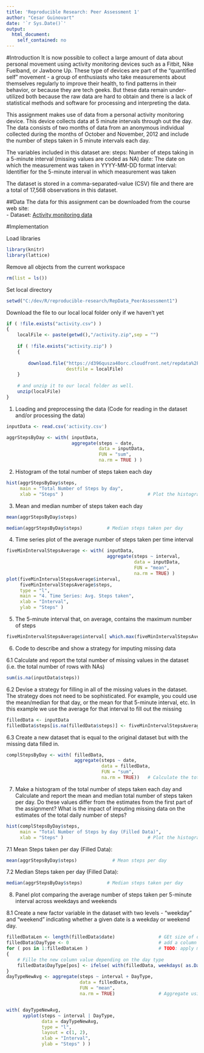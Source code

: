 ```yaml
---
title: 'Reproducible Research: Peer Assessment 1'
author: "Cesar Guinovart"
date: '`r Sys.Date()`'
output:
  html_document:
    self_contained: no
---
```

#Introduction
It is now possible to collect a large amount of data about personal movement using activity monitoring devices such as a Fitbit, Nike Fuelband, or Jawbone Up. These type of devices are part of the "quantified self" movement - a group of enthusiasts who take measurements about themselves regularly to improve their health, to find patterns in their behavior, or because they are tech geeks. But these data remain under-utilized both because the raw data are hard to obtain and there is a lack of statistical methods and software for processing and interpreting the data.

This assignment makes use of data from a personal activity monitoring device. This device collects data at 5 minute intervals through out the day. The data consists of two months of data from an anonymous individual collected during the months of October and November, 2012 and include the number of steps taken in 5 minute intervals each day.

The variables included in this dataset are:
    steps: Number of steps taking in a 5-minute interval (missing values are coded as NA)
    date: The date on which the measurement was taken in YYYY-MM-DD format
    interval: Identifier for the 5-minute interval in which measurement was taken

The dataset is stored in a comma-separated-value (CSV) file and there are a total of 17,568 observations in this dataset.

##Data
The data for this assignment can be downloaded from the course web site:  
- Dataset: [Activity monitoring data](https://d396qusza40orc.cloudfront.net/repdata%2Fdata%2Factivity.zip)


#Implementation

Load libraries
```r
library(knitr)
library(lattice)
```

Remove all objects from the current workspace
```r
rm(list = ls())
```
 Set local directory
```r
setwd("C:/dev/R/reproducible-research/RepData_PeerAssessment1")
```

Download the file to our local local folder only if we haven't yet

```r
if ( !file.exists("activity.csv") )
{
    localFile <- paste(getwd(),"/activity.zip",sep = "")
    
    if ( !file.exists("activity.zip") )
    {
        
        download.file("https://d396qusza40orc.cloudfront.net/repdata%2Fdata%2Factivity.zip",
                      destfile = localFile)
    }
        
    # and unzip it to our local folder as well.
    unzip(localFile)
}
```

1. Loading and preprocessing the data (Code for reading in the dataset and/or processing the data)
```r
inputData <- read.csv('activity.csv')
```

```r
aggrStepsByDay <- with( inputData,
                        aggregate(steps ~ date, 
                                  data = inputData, 
                                  FUN = "sum", 
                                  na.rm = TRUE ) ) 
```


2. Histogram of the total number of steps taken each day
```r
hist(aggrStepsByDay$steps,
     main = "Total Number of Steps by day",
     xlab = "Steps" )                               # Plot the histogram
```

3. Mean and median number of steps taken each day
```r
mean(aggrStepsByDay$steps)

median(aggrStepsByDay$steps)         # Median steps taken per day
```

4. Time series plot of the average number of steps taken per time interval
```r
fiveMinIntervalStepsAverage <- with( inputData, 
                                     aggregate(steps ~ interval, 
                                               data = inputData, 
                                               FUN = "mean", 
                                               na.rm = TRUE) )
plot(fiveMinIntervalStepsAverage$interval,
     fiveMinIntervalStepsAverage$steps,
     type = "l",
     main = "4. Time Series: Avg. Steps taken",
     xlab = "Interval",
     ylab = "Steps" )
```

5. The 5-minute interval that, on average, contains the maximum number of steps
```r
fiveMinIntervalStepsAverage$interval[ which.max(fiveMinIntervalStepsAverage$steps) ]
```


6. Code to describe and show a strategy for imputing missing data

6.1 Calculate and report the total number of missing values in the dataset (i.e. the total number of rows with NAs)
```r
sum(is.na(inputData$steps))
```

6.2 Devise a strategy for filling in all of the missing values in the dataset. 
The strategy does not need to be sophisticated. For example, you could use the mean/median for that day, or the mean for that 5-minute interval, etc.
In this example we use the average for that interval to fill out the missing 
```r
filledData <- inputData
filledData$steps[is.na(filledData$steps)] <- fiveMinIntervalStepsAverage$steps
```

6.3 Create a new dataset that is equal to the original dataset but with the missing data filled in.
```r
complStepsByDay <- with( filledData, 
                         aggregate(steps ~ date, 
                                   data = filledData, 
                                   FUN = "sum", 
                                   na.rm = TRUE))   # Calculate the total number of steps taken per day
```

7. Make a histogram of the total number of steps taken each day and Calculate and report the mean and median total number of steps taken per day. Do these values differ from the estimates from the first part of the assignment? What is the impact of imputing missing data on the estimates of the total daily number of steps?
```r
hist(complStepsByDay$steps,
     main = "Total Number of Steps by day (Filled Data)",
     xlab = "Steps" )                               # Plot the histogram
```

7.1  Mean Steps taken per day (Filled Data):
```r
mean(aggrStepsByDay$steps)             # Mean steps per day
```

7.2 Median Steps taken per day (Filled Data):
```r
median(aggrStepsByDay$steps)         # Median steps taken per day
```


8. Panel plot comparing the average number of steps taken per 5-minute interval across weekdays and weekends

8.1 Create a new factor variable in the dataset with two levels - "weekday" and "weekend" indicating whether a given date is a weekday or weekend day.
```r
filledDataLen <- length(filledData$date)                # GEt size of data frame
filledData$DayType <- 0                                 # add a column
for ( pos in 1:filledDataLen )                          # TODO: apply might be more efficient than a for loop
{
    # Fille the new column value depending on the day type
    filledData$DayType[pos] <- ifelse( with(filledData, weekdays( as.Date( date[pos] ) ) ) < "Saturday", "Weekday", "Weekend") 
}
dayTypeNewAvg <- aggregate(steps ~ interval + DayType,
                           data = filledData, 
                           FUN = "mean", 
                           na.rm = TRUE)                # Aggregate using interval and daytpe.


with( dayTypeNewAvg, 
      xyplot(steps ~ interval | DayType, 
             data = dayTypeNewAvg, 
             type = "l", 
             layout = c(1, 2), 
             xlab = "Interval", 
             ylab = "Steps" ) )
```
